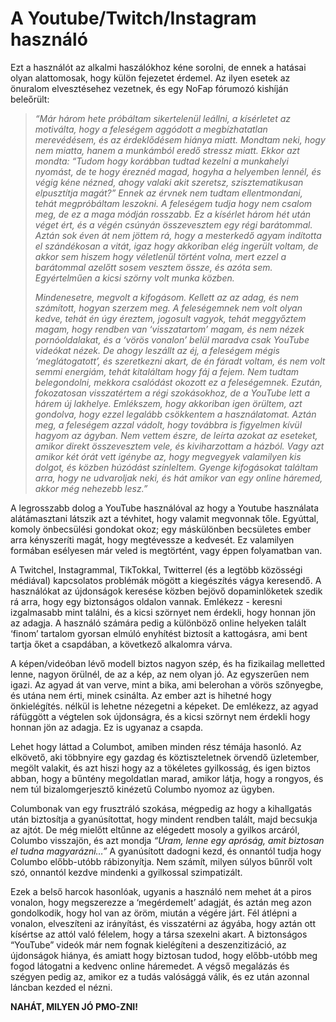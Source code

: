 # A Youtube/Twitch/Instagram használó

Ezt a használót az alkalmi haszálókhoz kéne sorolni, de ennek a hatásai olyan alattomosak, hogy külön fejezetet érdemel. Az ilyen esetek az önuralom elvesztésehez vezetnek, és egy NoFap fórumozó kishíján beleőrült:

> *"Már három hete próbáltam sikertelenül leállni, a kísérletet az motiválta, hogy a feleségem aggódott a megbízhatatlan merevédésem, és az érdeklődésem hiánya miatt. Mondtam neki, hogy nem miatta, hanem a munkámból eredő stressz miatt. Ekkor azt mondta: “Tudom hogy korábban tudtad kezelni a munkahelyi nyomást, de te hogy éreznéd magad, hogyha a helyemben lennél, és végig kéne nézned, ahogy valaki akit szeretsz, szisztematikusan elpusztítja magát?” Ennek az érvnek nem tudtam ellentmondani, tehát megpróbáltam leszokni. A feleségem tudja hogy nem csalom meg, de ez a maga módján rosszabb. Ez a kísérlet három hét után véget ért, és a végén csúnyán összevesztem egy régi barátommal. Aztán sok éven át nem jöttem rá, hogy a mesterkedő agyam indította el szándékosan a vitát, igaz hogy akkoriban elég ingerült voltam, de akkor sem hiszem hogy véletlenül történt volna, mert ezzel a barátommal azelőtt sosem vesztem össze, és azóta sem. Egyértelműen a kicsi szörny volt munka közben.*
>
> *Mindenesetre, megvolt a kifogásom. Kellett az az adag, és nem számított, hogyan szerzem meg. A feleségemnek nem volt olyan kedve, tehát én úgy éreztem, jogosult vagyok, tehát meggyőztem magam, hogy rendben van ‘visszatartom’ magam, és nem nézek pornóoldalakat, és a ‘vörös vonalon’ belül maradva csak YouTube videókat nézek. De ahogy leszállt az éj, a feleségem mégis ‘meglátogatott’, és szeretkezni akart, de én fáradt voltam, és nem volt semmi energiám, tehát kitaláltam hogy fáj a fejem.  Nem tudtam belegondolni, mekkora csalódást okozott ez a feleségemnek. Ezután, fokozatosan visszatértem a régi szokásokhoz, de a YouTube lett a hárem új lakhelye. Emlékszem, hogy akkoriban igen örültem, azt gondolva, hogy ezzel legalább csökkentem a használatomat. Aztán meg, a feleségem azzal vádolt, hogy továbbra is figyelmen kívül hagyom az ágyban. Nem vettem észre, de leírta azokat az eseteket, amikor direkt összevesztem vele, és kiviharzottam a házból. Vagy azt amikor két órát vett igénybe az, hogy megvegyek valamilyen kis dolgot, és közben húzódást színleltem. Gyenge kifogásokat találtam arra, hogy ne udvaroljak neki, és hát amikor van egy online háremed, akkor még nehezebb lesz."*

A legrosszabb dolog a YouTube használóval az hogy a Youtube használata alátámasztani látszik azt a tévhitet, hogy valamit megvonnak tőle. Egyúttal, komoly önbecsülési gondokat okoz; egy máskülönben becsületes ember arra kényszeríti magát, hogy megtévessze a kedvesét. Ez valamilyen formában esélyesen már veled is megtörtént, vagy éppen folyamatban van.

A Twitchel, Instagrammal, TikTokkal, Twitterrel (és a legtöbb közösségi médiával) kapcsolatos problémák mögött a kiegészítés vágya keresendő. A használókat az újdonságok keresése közben bejövő dopaminlöketek szedik rá arra, hogy egy biztonságos oldalon vannak. Emlékezz - keresni izgalmasabb mint találni, és a kicsi szörnyet nem érdekli, hogy honnan jön az adagja. A használó számára pedig a különböző online helyeken talált  ‘finom’ tartalom gyorsan elmúló enyhítést biztosít a kattogásra, ami bent tartja őket a csapdában, a következő alkalomra várva.

A képen/videóban lévő modell biztos nagyon szép, és ha fizikailag melletted lenne, nagyon örülnél, de az a kép, az nem olyan jó. Az egyszerűen nem igazi. Az agyad át van verve, mint a bika, ami belerohan a vörös szőnyegbe, és utána nem érti, minek csinálta. Az ember azt is hihetné hogy önkielégítés. nélkül is lehetne nézegetni a képeket. De emlékezz, az agyad ráfüggött a végtelen sok újdonságra, és a kicsi szörnyt nem érdekli hogy honnan jön az adagja. Ez is ugyanaz a csapda.

Lehet hogy láttad a Columbot, amiben minden rész témája hasonló. Az elkövető, aki többnyire egy gazdag és köztiszteletnek örvendő üzletember, megölt valakit, és azt hiszi hogy az a tökéletes gyilkosság, és igen biztos abban, hogy a bűntény megoldatlan marad, amikor látja, hogy a rongyos, és nem túl bizalomgerjesztő kinézetű Columbo nyomoz az ügyben.

Columbonak van egy frusztráló szokása, mégpedig az hogy a kihallgatás után biztosítja a gyanúsítottat, hogy mindent rendben talált, majd becsukja az ajtót. De még mielőtt eltűnne az elégedett mosoly a gyilkos arcáról, Columbo visszajön, és azt mondja *“Uram, lenne egy apróság, amit biztosan el tudna magyarázni…”* A gyanúsított dadogni kezd, és onnantól tudja hogy Columbo előbb-utóbb rábizonyítja. Nem számít, milyen súlyos bűnről volt szó, onnantól kezdve mindenki a gyilkossal szimpatizált.

Ezek a belső harcok hasonlóak, ugyanis a használó nem mehet át a piros vonalon, hogy megszerezze a ‘megérdemelt’ adagját, és aztán meg azon gondolkodik, hogy hol van az öröm, miután a végére járt. Fél átlépni a vonalon, elveszíteni az irányítást, és visszatérni az ágyába, hogy aztán ott kísértse az attól való félelem, hogy a társa szexelni akart. A biztonságos “YouTube” videók már nem fognak kielégíteni a deszenzitizáció, az újdonságok hiánya, és amiatt hogy biztosan tudod, hogy előbb-utóbb meg fogod látogatni a kedvenc online háremedet. A végső megalázás és szégyen pedig az, amikor ez a tudás valósággá válik, és ez után azonnal láncban kezded el nézni.

**NAHÁT, MILYEN JÓ PMO-ZNI!**
